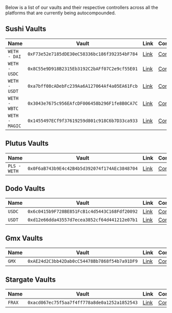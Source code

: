 Below is a list of our vaults and their respective controllers across all the platforms that are currently being autocompounded.

## Sushi Vaults

| Name | Vault | Link | Controller |
| ------- | ------- | ------- | ------- |
| `WETH - DAI` | `0xF73e52e7185dDE30eC58336bc186f392354bF784` | [Link](https://arbiscan.io/address/0xF73e52e7185dDE30eC58336bc186f392354bF784#code) | [Controller](https://arbiscan.io/address/0xd7bc9a6ee68e125169e96024ef983fee76520569#code) |
| `WETH - USDC` | `0x8C55e9D918B2315Eb3192C2bAFf07C2e9cf55E01` | [Link](https://arbiscan.io/address/0x8C55e9D918B2315Eb3192C2bAFf07C2e9cf55E01#code) | [Controller](https://arbiscan.io/address/0xd7bc9a6ee68e125169e96024ef983fee76520569#code) |
| `WETH - USDT` | `0xa7bff08cADebFc239Aa6A127064Af4a05EA61Fcb` | [Link](https://arbiscan.io/address/0xa7bff08cADebFc239Aa6A127064Af4a05EA61Fcb#code) | [Controller](https://arbiscan.io/address/0xd7bc9a6ee68e125169e96024ef983fee76520569#code) |
| `WETH - WBTC` | `0x3043e7675c956EAfcDF006458b296F1fe8B0CA7C` | [Link](https://arbiscan.io/address/0x3043e7675c956EAfcDF006458b296F1fe8B0CA7C#code) | [Controller](https://arbiscan.io/address/0xd7bc9a6ee68e125169e96024ef983fee76520569#code) |
| `WETH - MAGIC` | `0x1455497ECf9f37619259d801c918C6b7D33ca933` | [Link](https://arbiscan.io/address/0x1455497ECf9f37619259d801c918C6b7D33ca933#code) | [Controller](https://arbiscan.io/address/0xd7bc9a6ee68e125169e96024ef983fee76520569#code) |


## Plutus Vaults
| Name | Vault | Link | Controller |
| ------- | ------- | ------- | ------- |
| `PLS - WETH` | `0x0F6aB743b9E4c42B4b5d392074f174AEc3848704` | [Link](https://arbiscan.io/address/0x0F6aB743b9E4c42B4b5d392074f174AEc3848704#code) | [Controller](https://arbiscan.io/address/0xd80cbc596607ffa9c60abce4bd2e333427ad89f4#code) |


## Dodo Vaults

| Name | Vault | Link | Controller |
| ------- | ------- | ------- | ------- |  
| `USDC` | `0x6c0415b9F728BE851FcB1c4d5443C168Fdf20092` | [Link](https://arbiscan.io/address/0x6c0415b9F728BE851FcB1c4d5443C168Fdf20092#code) | [Controller](https://arbiscan.io/address/0xaC58Ff6C1f02779869beB4Db5dF9d25A6213ae95#code) |
| `USDT` | `0xd12e66dda43557d7ecea3852cf64d441212e07b1` | [Link](https://arbiscan.io/address/0xd12e66dda43557d7ecea3852cf64d441212e07b1#code) | [Controller](https://arbiscan.io/address/0xac58ff6c1f02779869beb4db5df9d25a6213ae95#code) |


## Gmx Vaults

| Name | Vault | Link | Controller |
| ------- | ------- | ------- | ------- |    
| `GMX` | `0xAE24d2C3bb42Dab0cC54478Bb7868f54b7a91DF9` | [Link](https://arbiscan.io/address/0xAE24d2C3bb42Dab0cC54478Bb7868f54b7a91DF9#code) | [Controller](https://arbiscan.io/address/0x6322bf7c9ed6563dbe9f73bbe2085d6cd19371e7#code) |


## Stargate Vaults

| Name | Vault | Link | Controller |
| ------- | ------- | ------- | ------- |
| `FRAX` | `0xacd067ec75f5aa7f4ff778a8de0a1252a1852543` | [Link](https://arbiscan.io/address/0xacd067ec75f5aa7f4ff778a8de0a1252a1852543#code) | [Controller](https://arbiscan.io/address/0x8b82e63d4494be23a479201adb75f7e43247e859#code) |

